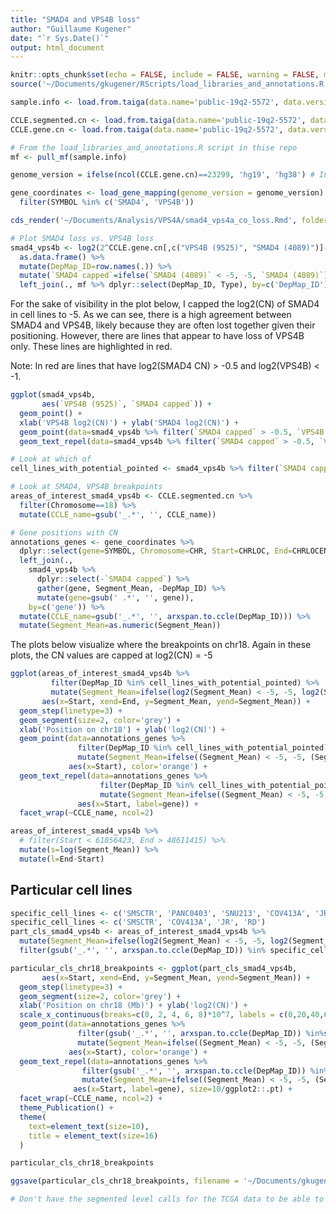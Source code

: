 ```yaml
---
title: "SMAD4 and VPS4B loss"
author: "Guillaume Kugener"
date: "`r Sys.Date()`"
output: html_document
---
```


```r
knitr::opts_chunk$set(echo = FALSE, include = FALSE, warning = FALSE, message = FALSE)
source('~/Documents/gkugener/RScripts/load_libraries_and_annotations.R')
```

```r
sample.info <- load.from.taiga(data.name='public-19q2-5572', data.version=10, data.file='sample_info')

CCLE.segmented.cn <- load.from.taiga(data.name='public-19q2-5572', data.version=10, data.file='CCLE_segmented_cn')
CCLE.gene.cn <- load.from.taiga(data.name='public-19q2-5572', data.version=10, data.file='CCLE_gene_cn')
```

```r
# From the load_libraries_and_annotations.R script in thise repo
mf <- pull_mf(sample.info)

genome_version = ifelse(ncol(CCLE.gene.cn)==23299, 'hg19', 'hg38') # In future release, we will be using hg38 coordinates. We can tell based on the number of genes in the gene level CN matrix

gene_coordinates <- load_gene_mapping(genome_version = genome_version) %>%
  filter(SYMBOL %in% c('SMAD4', 'VPS4B'))
```

```r
cds_render('~/Documents/Analysis/VPS4A/smad4_vps4a_co_loss.Rmd', folder = 'VPS4A', path_to_html = '~/Documents/Analysis/VPS4A/smad4_vps4a_co_loss.html')
```

```r
# Plot SMAD4 loss vs. VPS4B loss
smad4_vps4b <- log2(2^CCLE.gene.cn[,c("VPS4B (9525)", "SMAD4 (4089)")]-1) %>%
  as.data.frame() %>%
  mutate(DepMap_ID=row.names(.)) %>% 
  mutate(`SMAD4 capped`=ifelse(`SMAD4 (4089)` < -5, -5, `SMAD4 (4089)`)) %>%
  left_join(., mf %>% dplyr::select(DepMap_ID, Type), by=c('DepMap_ID'))
```

For the sake of visibility in the plot below, I capped the log2(CN) of SMAD4 in cell lines to -5. As we can see, there is a high agreement between SMAD4 and VPS4B, likely because they are often lost together given their positioning. However, there are lines that appear to have loss of VPS4B only. These lines are highlighted in red.

Note: In red are lines that have log2(SMAD4 CN) > -0.5 and log2(VPS4B) < -1.

```r
ggplot(smad4_vps4b, 
       aes(`VPS4B (9525)`, `SMAD4 capped`)) +
  geom_point() +
  xlab('VPS4B log2(CN)') + ylab('SMAD4 log2(CN)') +
  geom_point(data=smad4_vps4b %>% filter(`SMAD4 capped` > -0.5, `VPS4B (9525)` < -1), color='red') +
  geom_text_repel(data=smad4_vps4b %>% filter(`SMAD4 capped` > -0.5, `VPS4B (9525)` < -1), aes(label=gsub('_.*', '', arxspan.to.ccle(DepMap_ID))), color='red', size=2)
```

```r
# Look at which of 
cell_lines_with_potential_pointed <- smad4_vps4b %>% filter(`SMAD4 capped` > -0.5, `VPS4B (9525)` < -1) %$% DepMap_ID

# Look at SMAD4, VPS4B breakpoints
areas_of_interest_smad4_vps4b <- CCLE.segmented.cn %>% 
  filter(Chromosome==18) %>%
  mutate(CCLE_name=gsub('_.*', '', CCLE_name))

# Gene positions with CN
annotations_genes <- gene_coordinates %>%
  dplyr::select(gene=SYMBOL, Chromosome=CHR, Start=CHRLOC, End=CHRLOCEND) %>%
  left_join(., 
    smad4_vps4b %>% 
      dplyr::select(-`SMAD4 capped`) %>% 
      gather(gene, Segment_Mean, -DepMap_ID) %>%
      mutate(gene=gsub(' .*', '', gene)),
    by=c('gene')) %>%
  mutate(CCLE_name=gsub('_.*', '', arxspan.to.ccle(DepMap_ID))) %>%
  mutate(Segment_Mean=as.numeric(Segment_Mean))
```

The plots below visualize where the breakpoints on chr18. Again in these plots, the CN values are capped at log2(CN) = -5

```r
ggplot(areas_of_interest_smad4_vps4b %>% 
         filter(DepMap_ID %in% cell_lines_with_potential_pointed) %>% 
         mutate(Segment_Mean=ifelse(log2(Segment_Mean) < -5, -5, log2(Segment_Mean))), 
       aes(x=Start, xend=End, y=Segment_Mean, yend=Segment_Mean)) +
  geom_step(linetype=3) + 
  geom_segment(size=2, color='grey') +
  xlab('Position on chr18') + ylab('log2(CN)') +
  geom_point(data=annotations_genes %>% 
               filter(DepMap_ID %in% cell_lines_with_potential_pointed) %>% 
               mutate(Segment_Mean=ifelse((Segment_Mean) < -5, -5, (Segment_Mean))), 
             aes(x=Start), color='orange') +
  geom_text_repel(data=annotations_genes %>% 
                    filter(DepMap_ID %in% cell_lines_with_potential_pointed) %>% 
                    mutate(Segment_Mean=ifelse((Segment_Mean) < -5, -5, (Segment_Mean))), 
               aes(x=Start, label=gene)) +
  facet_wrap(~CCLE_name, ncol=2)
```

```r
areas_of_interest_smad4_vps4b %>%
  # filter(Start < 61056423, End > 48611415) %>%
  mutate(s=log(Segment_Mean)) %>%
  mutate(l=End-Start)
```

## Particular cell lines

```r
specific_cell_lines <- c('SMSCTR', 'PANC0403', 'SNU213', 'COV413A', 'JR', 'RD')
specific_cell_lines <- c('SMSCTR', 'COV413A', 'JR', 'RD')
part_cls_smad4_vps4b <- areas_of_interest_smad4_vps4b %>% 
  mutate(Segment_Mean=ifelse(log2(Segment_Mean) < -5, -5, log2(Segment_Mean))) %>%
  filter(gsub('_.*', '', arxspan.to.ccle(DepMap_ID)) %in% specific_cell_lines)
```

```r
particular_cls_chr18_breakpoints <- ggplot(part_cls_smad4_vps4b, 
       aes(x=Start, xend=End, y=Segment_Mean, yend=Segment_Mean)) +
  geom_step(linetype=3) + 
  geom_segment(size=2, color='grey') +
  xlab('Position on chr18 (Mb)') + ylab('log2(CN)') +
  scale_x_continuous(breaks=c(0, 2, 4, 6, 8)*10^7, labels = c(0,20,40,60,80)) +
  geom_point(data=annotations_genes %>% 
               filter(gsub('_.*', '', arxspan.to.ccle(DepMap_ID)) %in%specific_cell_lines) %>%
               mutate(Segment_Mean=ifelse((Segment_Mean) < -5, -5, (Segment_Mean))), 
             aes(x=Start), color='orange') +
  geom_text_repel(data=annotations_genes %>% 
                filter(gsub('_.*', '', arxspan.to.ccle(DepMap_ID)) %in% specific_cell_lines) %>%
                mutate(Segment_Mean=ifelse((Segment_Mean) < -5, -5, (Segment_Mean))),
              aes(x=Start, label=gene), size=10/ggplot2::.pt) +
  facet_wrap(~CCLE_name, ncol=2) +
  theme_Publication() +
  theme(
    text=element_text(size=10),
    title = element_text(size=16)
  )

particular_cls_chr18_breakpoints

ggsave(particular_cls_chr18_breakpoints, filename = '~/Documents/gkugener/VPS4A/plots/particular_cls_chr18_breakpoints.pdf', width=16, height=16, units='cm')
```

<!-- ## In TCGA -->

```r
# Don't have the segmented level calls for the TCGA data to be able to do this.
```






